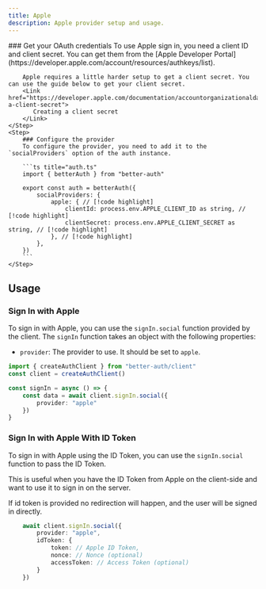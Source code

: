 ```yaml
---
title: Apple
description: Apple provider setup and usage.
---
```


<Steps>
    <Step>
        ### Get your OAuth credentials
        To use Apple sign in, you need a client ID and client secret. You can get them from the [Apple Developer Portal](https://developer.apple.com/account/resources/authkeys/list).

        Apple requires a little harder setup to get a client secret. You can use the guide below to get your client secret.
        <Link href="https://developer.apple.com/documentation/accountorganizationaldatasharing/creating-a-client-secret">
           Creating a client secret
        </Link>
    </Step>
    <Step>
        ### Configure the provider
        To configure the provider, you need to add it to the `socialProviders` option of the auth instance.

        ```ts title="auth.ts" 
        import { betterAuth } from "better-auth"

        export const auth = betterAuth({
            socialProviders: {
                apple: { // [!code highlight]
                    clientId: process.env.APPLE_CLIENT_ID as string, // [!code highlight]
                    clientSecret: process.env.APPLE_CLIENT_SECRET as string, // [!code highlight]
                }, // [!code highlight]
            },
        })
        ```
    </Step>
</Steps>


## Usage

### Sign In with Apple

To sign in with Apple, you can use the `signIn.social` function provided by the client. The `signIn` function takes an object with the following properties:
- `provider`: The provider to use. It should be set to `apple`.

```ts title="client.ts"  /
import { createAuthClient } from "better-auth/client"
const client = createAuthClient()

const signIn = async () => {
    const data = await client.signIn.social({
        provider: "apple"
    })
}
```


### Sign In with Apple With ID Token

To sign in with Apple using the ID Token, you can use the `signIn.social` function to pass the ID Token. 

This is useful when you have the ID Token from Apple on the client-side and want to use it to sign in on the server.

<Callout>
 If id token is provided no redirection will happen, and the user will be signed in directly.
</Callout>

```ts title="client.ts"
    await client.signIn.social({
        provider: "apple",
        idToken: {
            token: // Apple ID Token,
            nonce: // Nonce (optional)
            accessToken: // Access Token (optional)
        }
    })
```